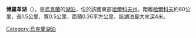 '''博羅韋湖'''（{{lang-uk|Борове озеро}}），是[[烏克蘭|烏克蘭]]的[[湖泊|湖泊]]，位於該國東部[[哈爾科夫州|哈爾科夫州]]，距離[[哈爾科夫|哈爾科夫]]約60公里，長1.5公里、寬0.5公里，面積0.36平方公里，該湖泊最大水深4米。

{{Ukraine-geo-stub}}
[[Category:烏克蘭湖泊|Category:烏克蘭湖泊]]